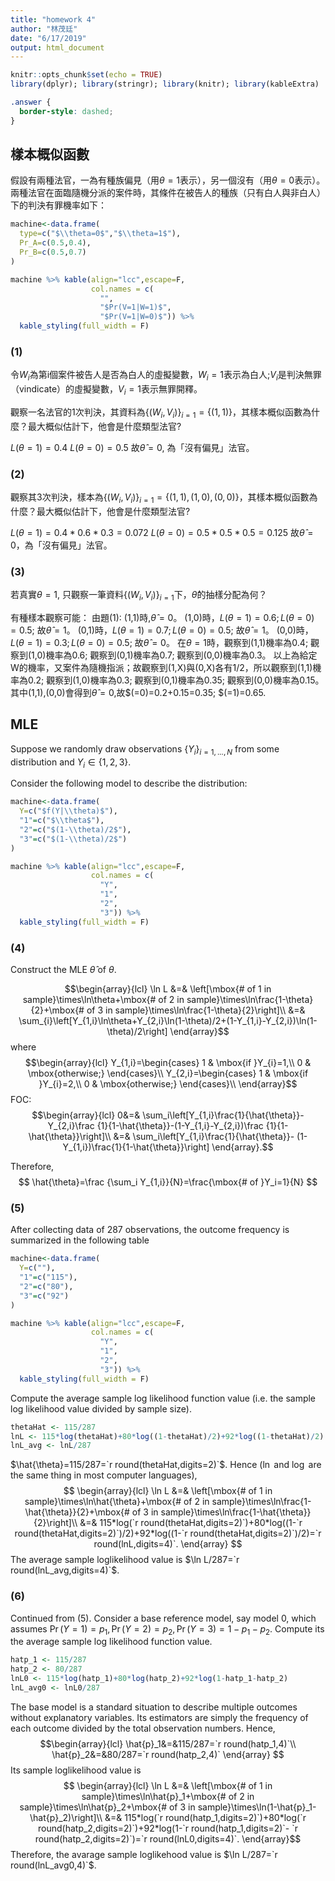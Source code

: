 ```yaml
---
title: "homework 4"
author: "林茂廷"
date: "6/17/2019"
output: html_document
---
```


```r
knitr::opts_chunk$set(echo = TRUE)
library(dplyr); library(stringr); library(knitr); library(kableExtra)
```

```css
.answer {
  border-style: dashed;
}
```
## 樣本概似函數
假設有兩種法官，一為有種族偏見（用$\theta=1$表示），另一個沒有（用$\theta=0$表示）。兩種法官在面臨隨機分派的案件時，其條件在被告人的種族（只有白人與非白人）下的判決有罪機率如下：

```r
machine<-data.frame(
  type=c("$\\theta=0$","$\\theta=1$"),
  Pr_A=c(0.5,0.4),
  Pr_B=c(0.5,0.7)
)

machine %>% kable(align="lcc",escape=F,
                  col.names = c(
                    "",
                    "$Pr(V=1|W=1)$",
                    "$Pr(V=1|W=0)$")) %>%
  kable_styling(full_width = F)
```

### (1)
令$W_i$為第i個案件被告人是否為白人的虛擬變數，$W_i=1$表示為白人;$V_i$是判決無罪（vindicate）的虛擬變數，$V_i=1$表示無罪開釋。

觀察一名法官的1次判決，其資料為$\{(W_i,V_i)\}_{i=1}=\{(1,1)\}$，其樣本概似函數為什麼？最大概似估計下，他會是什麼類型法官?


$L(\theta=1)=0.4$
$L(\theta=0)=0.5$
故$\hat{\theta}=0$, 為「沒有偏見」法官。


### (2)
觀察其3次判決，樣本為$\{(W_i,V_i)\}_{i=1}=\{(1,1),(1,0),(0,0)\}$，其樣本概似函數為什麼？最大概似估計下，他會是什麼類型法官?


$L(\theta=1)=0.4*0.6*0.3=0.072$
$L(\theta=0)=0.5*0.5*0.5=0.125$
故$\hat{\theta}=0$，為「沒有偏見」法官。


### (3)
若真實$\theta=1$, 只觀察一筆資料$\{(W_i,V_i)\}_{i=1}$下，$\hat{\theta}$的抽樣分配為何？


有種樣本觀察可能：
由題(1): (1,1)時,$\hat{\theta}=0$。
(1,0)時，$L(\theta=1)=0.6; L(\theta=0)=0.5$; 故$\hat{\theta}=1$。
(0,1)時，$L(\theta=1)=0.7; L(\theta=0)=0.5$; 故$\hat{\theta}=1$。
(0,0)時，$L(\theta=1)=0.3; L(\theta=0)=0.5$; 故$\hat{\theta}=0$。
在$\theta=1$時，觀察到(1,1)機率為0.4; 觀察到(1,0)機率為0.6; 觀察到(0,1)機率為0.7; 觀察到(0,0)機率為0.3。 以上為給定W的機率，又案件為隨機指派；故觀察到(1,X)與(0,X)各有1/2，所以觀察到(1,1)機率為0.2; 觀察到(1,0)機率為0.3; 觀察到(0,1)機率為0.35; 觀察到(0,0)機率為0.15。
其中(1,1),(0,0)會得到$\hat{\theta}=0$,故$\Pr(\hat{\theta}=0)=0.2+0.15=0.35; $\Pr(\hat{\theta}=1)=0.65.

## MLE
Suppose we randomly draw observations $\{Y_i\}_{i=1,...,N}$ from some distribution and $Y_i\in \{1,2,3\}$.

Consider the following model to describe the distribution:

```r
machine<-data.frame(
  Y=c("$f(Y|\\theta)$"),
  "1"=c("$\\theta$"),
  "2"=c("$(1-\\theta)/2$"),
  "3"=c("$(1-\\theta)/2$")
)

machine %>% kable(align="lcc",escape=F,
                  col.names = c(
                    "Y",
                    "1",
                    "2",
                    "3")) %>%
  kable_styling(full_width = F)
```



### (4) 
Construct the MLE $\hat{\theta}$ of $\theta$.     

<div class="answer">
$$\begin{array}{lcl}
\ln L	&=&	\left[\mbox{# of 1 in sample}\times\ln\theta+\mbox{# of 2 in sample}\times\ln\frac{1-\theta}{2}+\mbox{# of 3 in sample}\times\ln\frac{1-\theta}{2}\right]\\
	&=&	\sum_{i}\left[Y_{1,i}\ln\theta+Y_{2,i}\ln(1-\theta)/2+(1-Y_{1,i}-Y_{2,i})\ln(1-\theta)/2\right]
	\end{array}$$
where 
$$\begin{array}{lcl}
Y_{1,i}=\begin{cases}
1 & \mbox{if }Y_{i}=1,\\
0 & \mbox{otherwise;} \end{cases}\\
Y_{2,i}=\begin{cases}
1 & \mbox{if }Y_{i}=2,\\
0 & \mbox{otherwise;} \end{cases}\\
\end{array}$$
FOC:
$$\begin{array}{lcl}
0&=& \sum_i\left[Y_{1,i}\frac{1}{\hat{\theta}}-Y_{2,i}\frac
{1}{1-\hat{\theta}}-(1-Y_{1,i}-Y_{2,i})\frac
{1}{1-\hat{\theta}}\right]\\
&=& \sum_i\left[Y_{1,i}\frac{1}{\hat{\theta}}-
(1-Y_{1,i})\frac{1}{1-\hat{\theta}}\right]
\end{array}.$$

Therefore,
$$
\hat{\theta}=\frac
{\sum_i Y_{1,i}}{N}=\frac{\mbox{# of }Y_i=1}{N}
$$
</div>

### (5) 
After collecting data of 287 observations, the outcome frequency is summarized in the following table

```r
machine<-data.frame(
  Y=c(""),
  "1"=c("115"),
  "2"=c("80"),
  "3"=c("92")
)

machine %>% kable(align="lcc",escape=F,
                  col.names = c(
                    "Y",
                    "1",
                    "2",
                    "3")) %>%
  kable_styling(full_width = F)
```

Compute the average sample log likelihood function value (i.e. the sample log likelihood value divided by sample size). 

<div class="answer">
```r
thetaHat <- 115/287
lnL <- 115*log(thetaHat)+80*log((1-thetaHat)/2)+92*log((1-thetaHat)/2)
lnL_avg <- lnL/287
```

$\hat{\theta}=115/287=`r round(thetaHat,digits=2)`$. Hence ($\ln$ and $\log$ are the same thing in most computer languages),
$$
\begin{array}{lcl}
\ln L	&=&	\left[\mbox{# of 1 in sample}\times\ln\hat{\theta}+\mbox{# of 2 in sample}\times\ln\frac{1-\hat{\theta}}{2}+\mbox{# of 3 in sample}\times\ln\frac{1-\hat{\theta}}{2}\right]\\
	&=&	115*log(`r round(thetaHat,digits=2)`)+80*log((1-`r round(thetaHat,digits=2)`)/2)+92*log((1-`r round(thetaHat,digits=2)`)/2)=`r round(lnL,digits=4)`.
\end{array}
$$
The average sample loglikelihood value is $\ln L/287=`r round(lnL_avg,digits=4)`$.
</div>

### (6) 
Continued from (5). Consider a base reference model, say model 0, which assumes $\Pr(Y=1)=p_1,\Pr(Y=2)=p_2,\Pr(Y=3)=1-p_1-p_2$. Compute its the average sample log likelihood function value.

<div class="answer">
```r
hatp_1 <- 115/287
hatp_2 <- 80/287
lnL0 <- 115*log(hatp_1)+80*log(hatp_2)+92*log(1-hatp_1-hatp_2)
lnL_avg0 <- lnL0/287
```

The base model is a standard situation to describe multiple outcomes without explanatory variables. Its estimators are simply the frequency of each outcome divided by the total observation numbers. Hence,
$$\begin{array}{lcl}
\hat{p}_1&=&115/287=`r round(hatp_1,4)`\\
\hat{p}_2&=&80/287=`r round(hatp_2,4)`
\end{array}
$$
Its sample loglikelihood value is
$$
\begin{array}{lcl}
\ln L	&=&	\left[\mbox{# of 1 in sample}\times\ln\hat{p}_1+\mbox{# of 2 in sample}\times\ln\hat{p}_2+\mbox{# of 3 in sample}\times\ln(1-\hat{p}_1-\hat{p}_2)\right]\\
	&=&	115*log(`r round(hatp_1,digits=2)`)+80*log(`r round(hatp_2,digits=2)`)+92*log(1-`r round(hatp_1,digits=2)`-
	`r round(hatp_2,digits=2)`)=`r round(lnL0,digits=4)`.
\end{array}$$
Therefore, the avarage sample loglikehood value is $\ln L/287=`r round(lnL_avg0,4)`$.
</div>